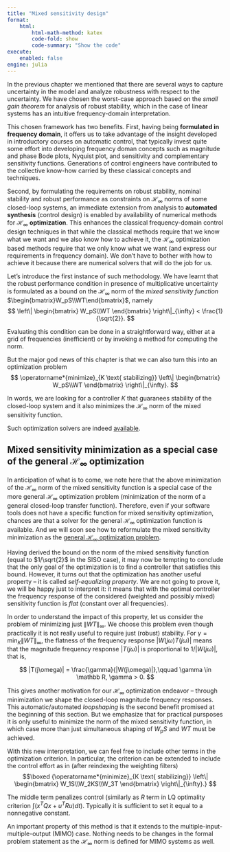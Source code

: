 ```yaml
---
title: "Mixed sensitivity design"
format:
    html:
        html-math-method: katex
        code-fold: show
        code-summary: "Show the code"
execute:
    enabled: false
engine: julia
---
```


In the previous chapter we mentioned that there are several ways to capture uncertainty in the model and analyze robustness with respect to the uncertainty. We have chosen the worst-case approach based on the *small gain theorem* for analysis of robust stability, which in the case of linear systems has an intuitive frequency-domain interpretation. 

This chosen framework has two benefits. First, having being **formulated in frequency domain**, it offers us to take advantage of the insight developed in introductory courses on automatic control, that typically invest quite some effort into developing frequency doman concepts such as magnitude and phase Bode plots, Nyquist plot, and sensitivity and complementary sensitivity functions. Generations of control engineers have contributed to the collective know-how carried by these classical concepts and techniques.

Second, by formulating the requirements on robust stability, nominal stability and robust performance as constraints on $\mathcal H_\infty$ norms of some closed-loop systems, an immediate extension from analysis to **automated synthesis** (control design) is enabled by availability of numerical methods for $\mathcal H_\infty$ **optimization**. This enhances the classical frequency-domain control design techniques in that while the classical methods require that we know what we want and we also know how to achieve it, the $\mathcal H_\infty$ optimization based methods require that we only know what we want (and express our requirements in frequency domain). We don't have to bother with how to achieve it because there are numerical solvers that will do the job for us.

Let's introduce the first instance of such methodology. We have learnt that the robust performance condition in presence of multiplicative uncertainty is formulated as a bound on the $\mathcal H_\infty$ norm of the *mixed sensitivity function* $\begin{bmatrix}W_pS\\WT\end{bmatrix}$, namely
$$
\left\|
\begin{bmatrix}
W_pS\\WT
\end{bmatrix}
\right\|_{\infty}
< \frac{1}{\sqrt{2}}.
$$

Evaluating this condition can be done in a straightforward way, either at a grid of frequencies (inefficient) or by invoking a method for computing the norm.

But the major god news of this chapter is that we can also turn this into an optimization problem
$$
\operatorname*{minimize}_{K \text{ stabilizing}}
\left\|
\begin{bmatrix}
W_pS\\WT
\end{bmatrix}
\right\|_{\infty}.
$$

In words, we are looking for a controller $K$ that guaranees stability of the closed-loop system and it also minimizes the $\mathcal H_\infty$ norm of the mixed sensitivity function. 

Such optimization solvers are indeed [available](rocond_software.qmd).

::: {.callout-note}
## Mixed sensitivity minimization as a special case of the general $\mathcal H_\infty$ optimization
In anticipation of what is to come, we note here that the above minimization of the $\mathcal H_\infty$ norm of the mixed sensitivity function is a special case of the more general $\mathcal H_\infty$ optimization problem (minimization of the norm of a general closed-loop transfer function). Therefore, even if your software tools does not have a specific function for mixed sensitivity optimization, chances are that a solver for the general $\mathcal H_\infty$ optimization function is available. And we will soon see how to reformulate the mixed sensitivity minimization as the [general $\mathcal H_\infty$ optimization problem](rocond_H_infinity_control.qmd).
:::

Having derived the bound on the norm of the mixed sensitivity function (equal to $1/\sqrt{2}$ in the SISO case), it may now be tempting to conclude that the only goal of the optimization is to find a controller that satisfies this bound. However, it turns out that the optimization has another useful property – it is called *self-equalizing property*. We are not going to prove it, we will be happy just to interpret it: it means that with the optimal controller the frequency response of the considered (weighted and possibly mixed) sensitivity function is *flat* (constant over all frequencies). 

In order to understand the impact of this property, let us consider the problem of minimizing just $\|WT\|_\infty$. We choose this problem even though practically it is not really useful to require just (robust) stability. For $\gamma = \min_{K}\|WT\|_\infty$, the flatness of the frequency response $|W(j\omega)T(j\omega)|$ means that the magnitude frequency response $|T(j\omega)|$ is proportional to $1/|W(j\omega)|$, that is, 

$$
|T(j\omega)| = \frac{\gamma}{|W(j\omega)|},\qquad \gamma \in \mathbb R, \gamma > 0.
$$

This gives another motivation for our $\mathcal{H}_\infty$ optimization endeavor – through minimization we shape the closed-loop magnitude frequency responses. This automatic/automated *loopshaping* is the second benefit promised at the beginning of this section. But we emphasize that for practical pursposes it is only useful to minimize the norm of the mixed sensitivity function, in which case more than just simultaneous shaping of $W_\mathrm{p}S$ and $WT$ must be achieved. 

With this new interpretation, we can feel free to include other terms in the optimization criterion. In particular, the criterion can be extended to include the control effort as in (after reindexing the weighting filters)
$$\boxed
{\operatorname*{minimize}_{K \text{ stabilizing}}  
\left\|
\begin{bmatrix}
W_1S\\W_2KS\\W_3T
\end{bmatrix}
\right\|_{\infty}.}
$$

The middle term penalizes control (similarly as $R$ term in LQ optimality criterion $\int(x^TQx+u^TRu)dt$). Typically it is sufficient to set it equal to a nonnegative constant.

An important property of this method is that it extends to the multiple-input-multiple-output (MIMO) case. Nothing needs to be changes in the formal problem statement as the $\mathcal H_\infty$ norm is defined for MIMO systems as well. 
